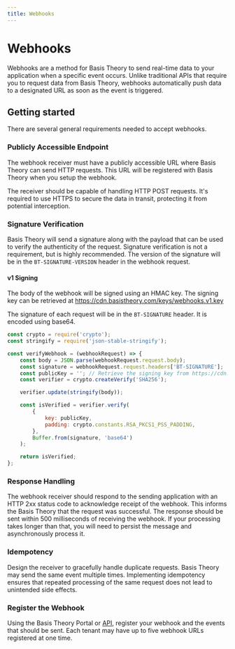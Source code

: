 ```yaml
---
title: Webhooks
---
```


# Webhooks

Webhooks are a method for Basis Theory to send real-time data to your application when a specific event occurs.
Unlike traditional APIs that require you to request data from Basis Theory, webhooks automatically push data to a designated URL as soon as the event is triggered.

## Getting started

There are several general requirements needed to accept webhooks.

### Publicly Accessible Endpoint

The webhook receiver must have a publicly accessible URL where Basis Theory can send HTTP requests.
This URL will be registered with Basis Theory when you setup the webhook.

The receiver should be capable of handling HTTP POST requests.
It's required to use HTTPS to secure the data in transit, protecting it from potential interception.

### Signature Verification

Basis Theory will send a signature along with the payload that can be used to verify the authenticity of the request.
Signature verification is not a requirement, but is highly recommended.
The version of the signature will be in the `BT-SIGNATURE-VERSION` header in the webhook request.

#### v1 Signing

The body of the webhook will be signed using an HMAC key.
The signing key can be retrieved at https://cdn.basistheory.com/keys/webhooks.v1.key

The signature of each request will be in the `BT-SIGNATURE` header.
It is encoded using base64.

```javascript title="Sample Javascript Signature Verification"
const crypto = require('crypto');
const stringify = require('json-stable-stringify');

const verifyWebhook = (webhookRequest) => {
    const body = JSON.parse(webhookRequest.request.body);
    const signature = webhookRequest.request.headers['BT-SIGNATURE'];
    const publicKey = ''; // Retrieve the signing key from https://cdn.basistheory.com/keys/webhooks.v1.key
    const verifier = crypto.createVerify('SHA256');

    verifier.update(stringify(body));

    const isVerified = verifier.verify(
        {
            key: publicKey,
            padding: crypto.constants.RSA_PKCS1_PSS_PADDING,
        },
        Buffer.from(signature, 'base64')
    );

    return isVerified;
};
```

### Response Handling

The webhook receiver should respond to the sending application with an HTTP 2xx status code to acknowledge receipt of the webhook.
This informs the Basis Theory that the request was successful.
The response should be sent within 500 milliseconds of receiving the webhook.
If your processing takes longer than that, you will need to persist the message and asynchronously process it.

### Idempotency

Design the receiver to gracefully handle duplicate requests.
Basis Theory may send the same event multiple times.
Implementing idempotency ensures that repeated processing of the same request does not lead to unintended side effects.

### Register the Webhook

Using the Basis Theory Portal or [API](/docs/api/webhooks/api), register your webhook and the events that should be sent.
Each tenant may have up to five webhook URLs registered at one time.




